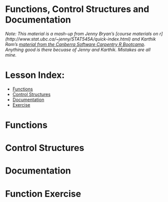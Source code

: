 Functions, Control Structures and Documentation
========================================================

*Note: This material is a mash-up from Jenny Bryan's [course materials on r] (http://www.stat.ubc.ca/~jenny/STAT545A/quick-index.html) and Karthik Ram's [material from the Canberra Software Carpentry R Bootcamp](https://github.com/swcarpentry/2013-10-09-canberra).  Anything good is there becuase of Jenny and Karthik.  Mistakes are all mine.*

# Lesson Index:
- [Functions](#functions)
- [Control Structures](#control-strucutres)
- [Documentation](#documentation)
- [Exercise](#function-exercise)

# Functions

# Control Structures

# Documentation

# Function Exercise